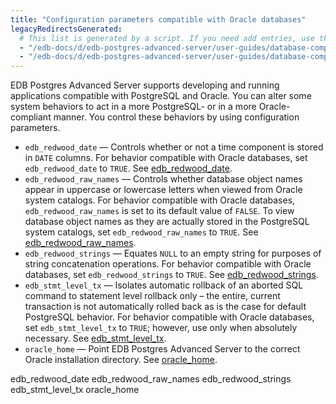 ```yaml
---
title: "Configuration parameters compatible with Oracle databases"
legacyRedirectsGenerated:
  # This list is generated by a script. If you need add entries, use the `legacyRedirects` key.
  - "/edb-docs/d/edb-postgres-advanced-server/user-guides/database-compatibility-for-oracle-developers-guide/9.6/Database_Compatibility_for_Oracle_Developers_Guide_v9.6.1.005.html"
  - "/edb-docs/d/edb-postgres-advanced-server/user-guides/database-compatibility-for-oracle-developers-guide/9.5/Database_Compatibility_for_Oracle_Developers_Guide.1.005.html"
---
```


<div id="configuration_parameters_compatible_with_oracle_databases" class="registered_link"></div>

EDB Postgres Advanced Server supports developing and running applications compatible with PostgreSQL and Oracle. You can alter some system behaviors to act in a more PostgreSQL- or in a more Oracle-compliant manner. You control these behaviors by using configuration parameters. 

-   `edb_redwood_date` &mdash; Controls whether or not a time component is stored in `DATE` columns. For behavior compatible with Oracle databases, set `edb_redwood_date` to `TRUE`. See [edb_redwood_date](01_edb_redwood_date/#edb_redwood_date).
-   `edb_redwood_raw_names` &mdash; Controls whether database object names appear in uppercase or lowercase letters when viewed from Oracle system catalogs. For behavior compatible with Oracle databases, `edb_redwood_raw_names` is set to its default value of `FALSE`. To view database object names as they are actually stored in the PostgreSQL system catalogs, set `edb_redwood_raw_names` to `TRUE`. See [edb_redwood_raw_names](02_edb_redwood_raw_names/#edb_redwood_raw_names).
-   `edb_redwood_strings` &mdash; Equates `NULL` to an empty string for purposes of string concatenation operations. For behavior compatible with Oracle databases, set `edb_redwood_strings` to `TRUE`. See [edb_redwood_strings](03_edb_redwood_strings/#edb_redwood_strings).
-   `edb_stmt_level_tx` &mdash; Isolates automatic rollback of an aborted SQL command to statement level rollback only – the entire, current transaction is not automatically rolled back as is the case for default PostgreSQL behavior. For behavior compatible with Oracle databases, set `edb_stmt_level_tx` to `TRUE`; however, use only when absolutely necessary. See [edb_stmt_level_tx](04_edb_stmt_level_tx/#edb_stmt_level_tx).
-   `oracle_home` &mdash; Point EDB Postgres Advanced Server to the correct Oracle installation directory. See [oracle_home](05_oracle_home).

<div class="toctree" maxdepth="3">

edb_redwood_date edb_redwood_raw_names edb_redwood_strings edb_stmt_level_tx oracle_home

</div>
